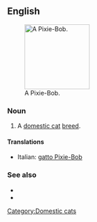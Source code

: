 ==English==
[[File:Dobby pixie-bob.jpg|thumb|right|150px|A Pixie-Bob.]]
===Noun===
{{en-noun|sg=[[pixie|Pixie]]-[[bob|Bob]]}}

# A [[domestic cat]] [[breed]].

====Translations====
{{checktrans-top}}
*Italian: [[gatto Pixie-Bob]]
{{checktrans-mid}}

{{checktrans-bottom}}

===See also===
*{{pedia|Pixie-Bob}}
*{{commonslite|Category:Pixie-Bob}}

[[Category:Domestic cats]]